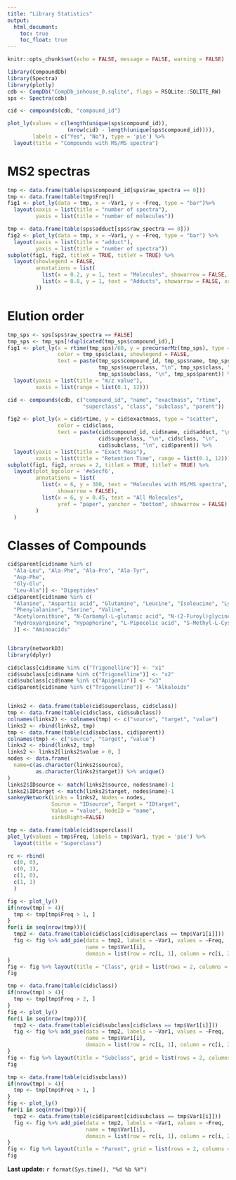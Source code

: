 ```yaml
---
title: "Library Statistics"
output: 
  html_document:
    toc: true
    toc_float: true
---
```


```r
knitr::opts_chunk$set(echo = FALSE, message = FALSE, warning = FALSE)
```

```r
library(CompoundDb)
library(Spectra)
library(plotly)
cdb <- CompDb("CompDb_inhouse_0.sqlite", flags = RSQLite::SQLITE_RW)
sps <- Spectra(cdb)

cid <- compounds(cdb, "compound_id")

plot_ly(values = c(length(unique(sps$compound_id)), 
                   (nrow(cid) - length(unique(sps$compound_id)))), 
        labels = c("Yes", "No"), type = 'pie') %>%
  layout(title = "Compounds with MS/MS spectra")
```


# MS2 spectras

```r
tmp <- data.frame(table(sps$compound_id[sps$raw_spectra == 0]))
tmp <- data.frame(table(tmp$Freq))
fig1 <- plot_ly(data = tmp, x = ~Var1, y = ~Freq, type = "bar")%>% 
  layout(xaxis = list(title = "number of spectra"),
         yaxis = list(title = "number of molecules"))

tmp <- data.frame(table(sps$adduct[sps$raw_spectra == 0]))
fig2 <- plot_ly(data = tmp, x = ~Var1, y = ~Freq, type = "bar") %>% 
  layout(xaxis = list(title = "adduct"),
         yaxis = list(title = "number of spectra"))
subplot(fig1, fig2, titleX = TRUE, titleY = TRUE) %>%
  layout(showlegend = FALSE, 
         annotations = list(
           list(x = 0.2, y = 1, text = "Molecules", showarrow = FALSE, xref='paper', yref='paper'),
           list(x = 0.8, y = 1, text = "Adducts", showarrow = FALSE, xref='paper', yref='paper')
         ))
```


# Elution order

```r
tmp_sps <- sps[sps$raw_spectra == FALSE]
tmp_sps <- tmp_sps[!duplicated(tmp_sps$compound_id),]
fig1 <- plot_ly(x = rtime(tmp_sps)/60, y = precursorMz(tmp_sps), type = "scatter", 
                color = tmp_sps$class, showlegend = FALSE, 
                text = paste(tmp_sps$compound_id, tmp_sps$name, tmp_sps$adduct, "\n", 
                             tmp_sps$superclass, "\n", tmp_sps$class, "\n",
                             tmp_sps$subclass, "\n", tmp_sps$parent)) %>% 
  layout(yaxis = list(title = "m/z value"), 
         xaxis = list(range = list(0.1, 12)))

cid <- compounds(cdb, c("compound_id", "name", "exactmass", "rtime", 
                        "superclass", "class", "subclass", "parent"))

fig2 <- plot_ly(x = cid$rtime, y = cid$exactmass, type = "scatter", 
                color = cid$class, 
                text = paste(cid$compound_id, cid$name, cid$adduct, "\n", 
                             cid$superclass, "\n", cid$class, "\n",
                             cid$subclass, "\n", cid$parent)) %>% 
  layout(yaxis = list(title = "Exact Mass"), 
         xaxis = list(title = "Retention Time", range = list(0.1, 12)))
subplot(fig1, fig2, nrows = 2, titleX = TRUE, titleY = TRUE) %>%
  layout(plot_bgcolor = '#e5ecf6', 
         annotations = list(
           list(x = 6, y = 300, text = "Molecules with MS/MS spectra", 
                showarrow = FALSE),
           list(x = 6, y = 0.45, text = "All Molecules", 
                yref = "paper", yanchor = "bottom", showarrow = FALSE)
         )
  )
```


# Classes of Compounds

```r
cid$parent[cid$name %in% c(
  "Ala-Leu", "Ala-Phe", "Ala-Pro", "Ala-Tyr", 
  "Asp-Phe",
  "Gly-Glu",
  "Leu-Ala")] <- "Dipeptides"
cid$parent[cid$name %in% c(
  "Alanine", "Aspartic acid", "Glutamine", "Leucine", "Isoleucine", "Lysine",
  "Phenylalanine", "Serine", "Valine", 
  "Acetylornithine", "N-Carbamyl-L-glutamic acid", "N-(2-Furoyl)glycine",
  "Hydroxyarginine", "Hypaphorine", "L-Pipecolic acid", "S-Methyl-L-Cysteine"
  )] <- "Aminoacids"


library(networkD3)
library(dplyr)

cid$class[cid$name %in% c("Trigonelline")] <- "x1"
cid$subclass[cid$name %in% c("Trigonelline")] <- "x2"
cid$subclass[cid$name %in% c("Apigenin")] <- "x3"
cid$parent[cid$name %in% c("Trigonelline")] <- "Alkaloids"


links2 <- data.frame(table(cid$superclass, cid$class))
tmp <- data.frame(table(cid$class, cid$subclass))
colnames(links2) <- colnames(tmp) <- c("source", "target", "value")
links2 <- rbind(links2, tmp)
tmp <- data.frame(table(cid$subclass, cid$parent))
colnames(tmp) <- c("source", "target", "value")
links2 <- rbind(links2, tmp)
links2 <- links2[links2$value > 0, ]
nodes <- data.frame(
  name=c(as.character(links2$source), 
         as.character(links2$target)) %>% unique()
)
links2$IDsource <- match(links2$source, nodes$name)-1 
links2$IDtarget <- match(links2$target, nodes$name)-1
sankeyNetwork(Links = links2, Nodes = nodes,
              Source = "IDsource", Target = "IDtarget",
              Value = "value", NodeID = "name", 
              sinksRight=FALSE)

```


```r
tmp <- data.frame(table(cid$superclass))
plot_ly(values = tmp$Freq, labels = tmp$Var1, type = 'pie') %>%
  layout(title = "Superclass")

rc <- rbind(
  c(0, 0),
  c(0, 1),
  c(1, 0),
  c(1, 1)
  )

fig <- plot_ly()
if(nrow(tmp) > 4){
  tmp <- tmp[tmp$Freq > 1, ]
}
for(i in seq(nrow(tmp))){
  tmp2 <- data.frame(table(cid$class[cid$superclass == tmp$Var1[i]]))
  fig <- fig %>% add_pie(data = tmp2, labels = ~Var1, values = ~Freq,
                         name = tmp$Var1[i], 
                         domain = list(row = rc[i, 1], column = rc[i, 2]))
}
fig <- fig %>% layout(title = "Class", grid = list(rows = 2, columns = 2))
fig

tmp <- data.frame(table(cid$class))
if(nrow(tmp) > 4){
  tmp <- tmp[tmp$Freq > 2, ]
}
fig <- plot_ly()
for(i in seq(nrow(tmp))){
  tmp2 <- data.frame(table(cid$subclass[cid$class == tmp$Var1[i]]))
  fig <- fig %>% add_pie(data = tmp2, labels = ~Var1, values = ~Freq,
                         name = tmp$Var1[i], 
                         domain = list(row = rc[i, 1], column = rc[i, 2]))
}
fig <- fig %>% layout(title = "Subclass", grid = list(rows = 2, columns = 2))
fig

tmp <- data.frame(table(cid$subclass))
if(nrow(tmp) > 4){
  tmp <- tmp[tmp$Freq > 1, ]
}
fig <- plot_ly()
for(i in seq(nrow(tmp))){
  tmp2 <- data.frame(table(cid$parent[cid$subclass == tmp$Var1[i]]))
  fig <- fig %>% add_pie(data = tmp2, labels = ~Var1, values = ~Freq,
                         name = tmp$Var1[i], 
                         domain = list(row = rc[i, 1], column = rc[i, 2]))
}
fig <- fig %>% layout(title = "Parent", grid = list(rows = 2, columns = 2))
fig
```

**Last update:** `r format(Sys.time(), "%d %b %Y")`